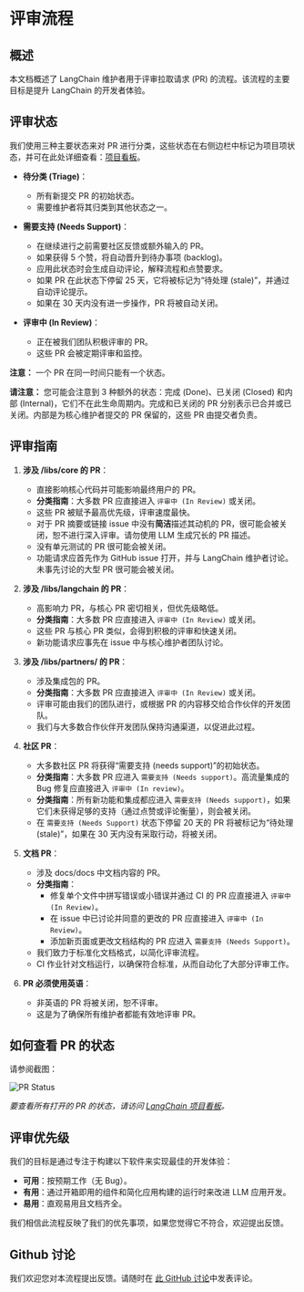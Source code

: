 # 评审流程

## 概述

本文档概述了 LangChain 维护者用于评审拉取请求 (PR) 的流程。该流程的主要目标是提升 LangChain 的开发者体验。

## 评审状态

我们使用三种主要状态来对 PR 进行分类，这些状态在右侧边栏中标记为项目项状态，并可在此处详细查看：[项目看板](https://github.com/orgs/langchain-ai/projects/12/views/1)。

- **待分类 (Triage)**：
  - 所有新提交 PR 的初始状态。
  - 需要维护者将其归类到其他状态之一。

- **需要支持 (Needs Support)**：
  - 在继续进行之前需要社区反馈或额外输入的 PR。
  - 如果获得 5 个赞，将自动晋升到待办事项 (backlog)。
  - 应用此状态时会生成自动评论，解释流程和点赞要求。
  - 如果 PR 在此状态下停留 25 天，它将被标记为“待处理 (stale)”，并通过自动评论提示。
  - 如果在 30 天内没有进一步操作，PR 将被自动关闭。

- **评审中 (In Review)**：
  - 正在被我们团队积极评审的 PR。
  - 这些 PR 会被定期评审和监控。

**注意：** 一个 PR 在同一时间只能有一个状态。

**请注意：** 您可能会注意到 3 种额外的状态：完成 (Done)、已关闭 (Closed) 和内部 (Internal)，它们不在此生命周期内。完成和已关闭的 PR 分别表示已合并或已关闭。内部是为核心维护者提交的 PR 保留的，这些 PR 由提交者负责。

## 评审指南

1. **涉及 /libs/core 的 PR**：
   - 直接影响核心代码并可能影响最终用户的 PR。
   - **分类指南**：大多数 PR 应直接进入 `评审中 (In Review)` 或关闭。
   - 这些 PR 被赋予最高优先级，评审速度最快。
   - 对于 PR 摘要或链接 issue 中没有**简洁**描述其动机的 PR，很可能会被关闭，恕不进行深入评审。请勿使用 LLM 生成冗长的 PR 描述。
   - 没有单元测试的 PR 很可能会被关闭。
   - 功能请求应首先作为 GitHub issue 打开，并与 LangChain 维护者讨论。未事先讨论的大型 PR 很可能会被关闭。

2. **涉及 /libs/langchain 的 PR**：
   - 高影响力 PR，与核心 PR 密切相关，但优先级略低。
   - **分类指南**：大多数 PR 应直接进入 `评审中 (In Review)` 或关闭。
   - 这些 PR 与核心 PR 类似，会得到积极的评审和快速关闭。
   - 新功能请求应事先在 issue 中与核心维护者团队讨论。

3. **涉及 /libs/partners/ 的 PR**：
   - 涉及集成包的 PR。
   - **分类指南**：大多数 PR 应直接进入 `评审中 (In Review)` 或关闭。
   - 评审可能由我们的团队进行，或根据 PR 的内容移交给合作伙伴的开发团队。
   - 我们与大多数合作伙伴开发团队保持沟通渠道，以促进此过程。

4. **社区 PR**：
   - 大多数社区 PR 将获得“需要支持 (needs support)”的初始状态。
   - **分类指南**：大多数 PR 应进入 `需要支持 (Needs support)`。高流量集成的 Bug 修复应直接进入 `评审中 (In review)`。
   - **分类指南**：所有新功能和集成都应进入 `需要支持 (Needs support)`，如果它们未获得足够的支持（通过点赞或评论衡量），则会被关闭。
   - 在 `需要支持 (Needs Support)` 状态下停留 20 天的 PR 将被标记为“待处理 (stale)”，如果在 30 天内没有采取行动，将被关闭。

5. **文档 PR**：
   - 涉及 docs/docs 中文档内容的 PR。
   - **分类指南**：
      - 修复单个文件中拼写错误或小错误并通过 CI 的 PR 应直接进入 `评审中 (In Review)`。
      - 在 issue 中已讨论并同意的更改的 PR 应直接进入 `评审中 (In Review)`。
      - 添加新页面或更改文档结构的 PR 应进入 `需要支持 (Needs Support)`。
   - 我们致力于标准化文档格式，以简化评审流程。
   - CI 作业针对文档运行，以确保符合标准，从而自动化了大部分评审工作。

6. **PR 必须使用英语**：
   - 非英语的 PR 将被关闭，恕不评审。
   - 这是为了确保所有维护者都能有效地评审 PR。

## 如何查看 PR 的状态

请参阅截图：

![PR Status](/img/review_process_status.png)

*要查看所有打开的 PR 的状态，请访问 [LangChain 项目看板](https://github.com/orgs/langchain-ai/projects/12/views/2)。*

## 评审优先级

我们的目标是通过专注于构建以下软件来实现最佳的开发体验：

- **可用**：按预期工作（无 Bug）。
- **有用**：通过开箱即用的组件和简化应用构建的运行时来改进 LLM 应用开发。
- **易用**：直观易用且文档齐全。

我们相信此流程反映了我们的优先事项，如果您觉得它不符合，欢迎提出反馈。

## Github 讨论

我们欢迎您对本流程提出反馈。请随时在 [此 GitHub 讨论](https://github.com/langchain-ai/langchain/discussions/25920)中发表评论。